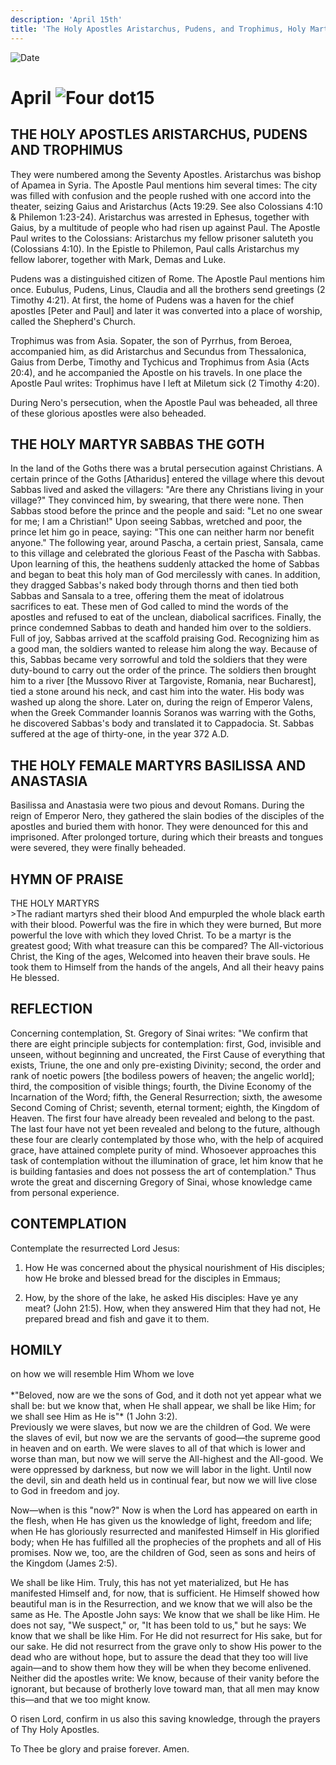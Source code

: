 ```yaml
---
description: 'April 15th'
title: 'The Holy Apostles Aristarchus, Pudens, and Trophimus, Holy Martyr Sabbas the Goth, Holy Martyrs Basilissa and Anastasia'
---
```


<RunningHead />
<Image src="/title-imprint.png" height={68} width={50} alt="Date" className="title-imprint"/>

# <div id="date">April <Image className="four-dot" src="/four-dot.png" height={15} width={15} alt="Four dot" />15</div>

## THE HOLY APOSTLES ARISTARCHUS, PUDENS AND TROPHIMUS

They were numbered among the Seventy Apostles. Aristarchus was bishop of Apamea in Syria. The Apostle Paul mentions him several times: The city was filled with confusion and the people rushed with one accord into the theater, seizing Gaius and Aristarchus (Acts 19:29. See also Colossians 4:10 & Philemon 1:23-24).  Aristarchus was arrested in Ephesus, together with Gaius, by a multitude of people who had risen up against Paul. The Apostle Paul writes to the Colossians: Aristarchus my fellow prisoner saluteth you (Colossians 4:10). In the Epistle to Philemon, Paul calls Aristarchus my fellow laborer, together with Mark, Demas and Luke.

Pudens was a distinguished citizen of Rome. The Apostle Paul mentions him once. Eubulus, Pudens, Linus, Claudia and all the brothers send greetings (2 Timothy 4:21). At first, the home of Pudens was a haven for the chief apostles [Peter and Paul] and later it was converted into a place of worship, called the Shepherd's Church.

Trophimus was from Asia. Sopater, the son of Pyrrhus, from Beroea, accompanied him, as did Aristarchus and Secundus from Thessalonica, Gaius from Derbe, Timothy and Tychicus and Trophimus from Asia (Acts 20:4), and he accompanied the Apostle on his travels. In one place the Apostle Paul writes: Trophimus have I left at Miletum sick (2 Timothy 4:20).

During Nero's persecution, when the Apostle Paul was beheaded, all three of these glorious apostles were also beheaded.

## THE HOLY MARTYR SABBAS THE GOTH

In the land of the Goths there was a brutal persecution against Christians. A certain prince of the Goths [Atharidus] entered the village where this devout Sabbas lived and asked the villagers: "Are there any Christians living in your village?" They convinced him, by swearing, that there were none. Then Sabbas stood before the prince and the people and said: "Let no one swear for me; I am a Christian!" Upon seeing Sabbas, wretched and poor, the prince let him go in peace, saying: "This one can neither harm nor benefit anyone." The following year, around Pascha, a certain priest, Sansala, came to this village and celebrated the glorious Feast of the Pascha with Sabbas. Upon learning of this, the heathens suddenly attacked the home of Sabbas and began to beat this holy man of God mercilessly with canes. In addition, they dragged Sabbas's naked body through thorns and then tied both Sabbas and Sansala to a tree, offering them the meat of idolatrous sacrifices to eat. These men of God called to mind the words of the apostles and refused to eat of the unclean, diabolical sacrifices. Finally, the prince condemned Sabbas to death and handed him over to the soldiers. Full of joy, Sabbas arrived at the scaffold praising God. Recognizing him as a good man, the soldiers wanted to release him along the way. Because of this, Sabbas became very sorrowful and told the soldiers that they were duty-bound to carry out the order of the prince. The soldiers then brought him to a river [the Mussovo River at Targoviste, Romania, near Bucharest], tied a stone around his neck, and cast him into the water. His body was washed up along the shore. Later on, during the reign of Emperor Valens, when the Greek Commander Ioannis Soranos was warring with the Goths, he discovered Sabbas's body and translated it to Cappadocia. St. Sabbas suffered at the age of thirty-one, in the year 372 A.D.

## THE HOLY FEMALE MARTYRS BASILISSA AND ANASTASIA

Basilissa and Anastasia were two pious and devout Romans. During the reign of Emperor Nero, they gathered the slain bodies of the disciples of the apostles and buried them with honor. They were denounced for this and imprisoned. After prolonged torture, during which their breasts and tongues were severed, they were finally beheaded.


## HYMN OF PRAISE
<div style={{textAlign:'center', color:'crimson', fontWeight:'bold'}}>
THE HOLY MARTYRS
</div>
>The radiant martyrs shed their blood  
And empurpled the whole black earth with their blood.  
Powerful was the fire in which they were burned,  
But more powerful the love with which they loved Christ.  
To be a martyr is the greatest good;  
With what treasure can this be compared?  
The All-victorious Christ, the King of the ages,  
Welcomed into heaven their brave souls.  
He took them to Himself from the hands of the angels,  
And all their heavy pains He blessed.  


## REFLECTION

Concerning contemplation, St. Gregory of Sinai writes: "We confirm that there are eight principle subjects for contemplation: first, God, invisible and unseen, without beginning and uncreated, the First Cause of everything that exists, Triune, the one and only pre-existing Divinity; second, the order and rank of noetic powers [the bodiless powers of heaven; the angelic world]; third, the composition of visible things; fourth, the Divine Economy of the Incarnation of the Word; fifth, the General Resurrection; sixth, the awesome Second Coming of Christ; seventh, eternal torment; eighth, the Kingdom of Heaven. The first four have already been revealed and belong to the past. The last four have not yet been revealed and belong to the future, although these four are clearly contemplated by those who, with the help of acquired grace, have attained complete purity of mind. Whosoever approaches this task of contemplation without the illumination of grace, let him know that he is building fantasies and does not possess the art of contemplation." Thus wrote the great and discerning Gregory of Sinai, whose knowledge came from personal experience.


## CONTEMPLATION

Contemplate the resurrected Lord Jesus:

1. How He was concerned about the physical nourishment of His disciples; how He broke and blessed bread for the disciples in Emmaus;

2. How, by the shore of the lake, he asked His disciples: Have ye any meat? (John 21:5). How, when they answered Him that they had not, He prepared bread and fish and gave it to them.


## HOMILY
<div style={{textAlign:'center', color:'crimson', fontWeight:'bold'}}>
on how we will resemble Him Whom we love
</div><br />
<div style={{textAlign:'right'}}>
*"Beloved, now are we the sons of God, and it doth not yet appear what we shall be: but we know that, when He shall appear, we shall be like Him; for we shall see Him as He is"* (1 John 3:2).
</div>
Previously we were slaves, but now we are the children of God. We were the slaves of evil, but now we are the servants of good—the supreme good in heaven and on earth. We were slaves to all of that which is lower and worse than man, but now we will serve the All-highest and the All-good. We were oppressed by darkness, but now we will labor in the light. Until now the devil, sin and death held us in continual fear, but now we will live close to God in freedom and joy.

Now—when is this "now?" Now is when the Lord has appeared on earth in the flesh, when He has given us the knowledge of light, freedom and life; when He has gloriously resurrected and manifested Himself in His glorified body; when He has fulfilled all the prophecies of the prophets and all of His promises. Now we, too, are the children of God, seen as sons and heirs of the Kingdom (James 2:5).

We shall be like Him. Truly, this has not yet materialized, but He has manifested Himself and, for now, that is sufficient. He Himself showed how beautiful man is in the Resurrection, and we know that we will also be the same as He. The Apostle John says: We know that we shall be like Him. He does not say, "We suspect," or, "It has been told to us," but he says: We know that we shall be like Him. For He did not resurrect for His sake, but for our sake. He did not resurrect from the grave only to show His power to the dead who are without hope, but to assure the dead that they too will live again—and to show them how they will be when they become enlivened. Neither did the apostles write: We know, because of their vanity before the ignorant, but because of brotherly love toward man, that all men may know this—and that we too might know.

O risen Lord, confirm in us also this saving knowledge, through the prayers of Thy Holy Apostles.

To Thee be glory and praise forever. Amen.